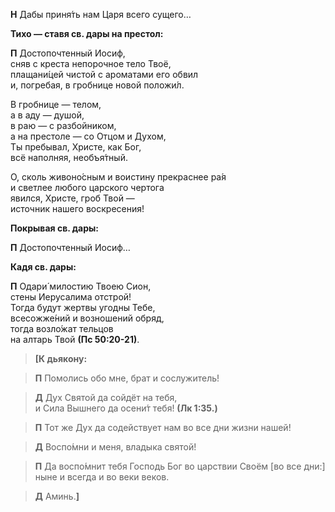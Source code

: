 **Н** Дабы приня́ть нам Царя всего сущего…

**Тихо — ставя св. дары на престол:**

**П** Достопочтенный Иосиф,  
сняв с креста непорочное тело Твоё,  
плащани́цей чистой с ароматами его обвил  
и, погребая, в гробнице новой положи́л.

В гробнице — телом,  
а в аду — душой,  
в раю — с разбойником,  
а на престоле — со Отцом и Духом,  
Ты пребывал, Христе, как Бог,  
всё наполняя, необъя́тный.

О, сколь живоно́сным и воистину прекраснее ра́я  
и светлее любого царского чертога  
явился, Христе, гроб Твой —  
источник нашего воскресения!

**Покрывая св. дары:**

**П** Достопочтенный Иосиф…

**Кадя св. дары:**

**П** Одари́ милостию Твоею Сион,  
стены Иерусалима отстрой!  
Тогда будут жертвы угодны Тебе,  
всесожже́ний и возношений обряд,  
тогда возло́жат тельцов  
на алтарь Твой **(Пс 50:20-21)**.

>**<b>[</b>К дьякону:**

>**П** Помолись обо мне, брат и сослужитель!

>**Д** Дух Святой да сойдёт на тебя,  
>и Сила Вышнего да осени́т тебя! **(Лк 1:35.)**

>**П** Тот же Дух да содействует нам во все дни жизни нашей!

>**Д** Воспо́мни и меня, владыка святой!

>**П** Да воспо́мнит тебя Господь Бог во царствии Своём <R>[</R>во все дни:<R>]</R> ныне и всегда и во веки веков.

>**Д** Аминь.**<b>]</b>**
